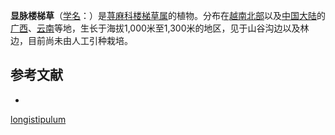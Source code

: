 {{Speciesbox
| name = 显脉楼梯草
| status = 
| status_system = 
| image =
| genus = Elatostema
| species = longistipulum
| authority = Hand.-Mazz.
}}

'''显脉楼梯草'''（[[学名|学名]]：{{lang|la|''Elatostema longistipulum''}}）是[[荨麻科|荨麻科]][[楼梯草属|楼梯草属]]的植物。分布在[[越南北部|越南北部]]以及[[中国大陆|中国大陆]]的[[广西|广西]]、[[云南|云南]]等地，生长于海拔1,000米至1,300米的地区，见于山谷沟边以及林边，目前尚未由人工引种栽培。

== 参考文献 ==
<div class="references-small">
* {{cite web| url =http://www.bioinfo.cn/db05/KmzwSpecies.php?action=view&id=23201| title =显脉楼梯草| work =《中国高等植物数据库全库》| publisher =中国科学院微生物研究所| author =昆明植物研究所| accessdate =2009-02-25| deadurl =yes| archiveurl =https://web.archive.org/web/20160305043548/http://www.bioinfo.cn/db05/KmzwSpecies.php?action=view&id=23201| archivedate =2016-03-05}}
</div>
{{Taxonbar|from=Q11089114}}

{{DEFAULTSORT:Elatostema longistipulum}}
[[Category:楼梯草属|longistipulum]]


{{Urticaceae-stub}}